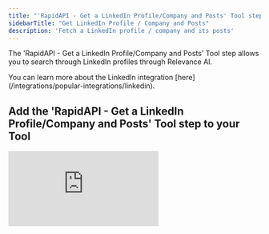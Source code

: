 ```yaml
---
title: "'RapidAPI - Get a LinkedIn Profile/Company and Posts' Tool step"
sidebarTitle: "Get LinkedIn Profile / Company and Posts"
description: 'Fetch a LinkedIn profile / company and its posts'
---
```


The 'RapidAPI - Get a LinkedIn Profile/Company and Posts' Tool step allows you to search through LinkedIn profiles through Relevance AI.

<Note>
  You can learn more about the LinkedIn integration [here](/integrations/popular-integrations/linkedin).
</Note>

## Add the 'RapidAPI - Get a LinkedIn Profile/Company and Posts' Tool step to your Tool

<div style={{ width:"100%",position:"relative" }}>
<iframe src="https://app.supademo.com/embed/cmekqejw305ccv9kq04eeoxpi" frameBorder="0" title="Add the RapidAPI - Get a LinkedIn Profile/Company and Posts Tool step to your Tool" allow="clipboard-write" webkitallowfullscreen="true" mozallowfullscreen="true" allowfullscreen style={{ position:"absolute",top:0,left:0,width:"100%",height:"100%",border:"3px solid #5E43CE",borderRadius:"10px" }} />

</div>

You can add the 'RapidAPI - Get a LinkedIn Profile/Company and Posts' Tool step to your Tool by:

1. Creating a new Tool, then searching for the 'RapidAPI - Get a LinkedIn Profile/Company and Posts' Tool step
2. Click 'Expand' to see the full Tool step
3. Enter the URL of the company / profile you want to get in the URL field
4. Select the Method you want to use in the Method field. You can choose from:
   - Get User Posts
   - Get User Profile
   - Get Company Posts
   - Get Company Profile
5. Click 'Run step' to test / run the Tool step, then click 'data' to see your output

## Frequently asked questions (FAQs)

<AccordionGroup>
  <Accordion title="Why are LinkedIn Tools so expensive?">
    This Tool uses [RapidAPI](https://rapidapi.com/) to perform actions in LinkedIn. The credits charged are to cover the cost of this service through RapidAPI. We recommend upgrading to a subscription in order to use this Tool.
  </Accordion>
</AccordionGroup>